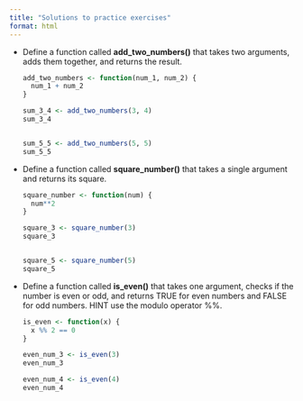 ```yaml
---
title: "Solutions to practice exercises"
format: html
---
```


-   Define a function called **add_two_numbers()** that takes two arguments, adds them together, and returns the result.

    ```r
    add_two_numbers <- function(num_1, num_2) {
      num_1 + num_2
    }
     
    sum_3_4 <- add_two_numbers(3, 4)
    sum_3_4
     
     
    sum_5_5 <- add_two_numbers(5, 5)
    sum_5_5
    ```

-   Define a function called **square_number()** that takes a single argument and returns its square.

    ```r
    square_number <- function(num) {
      num**2
    }
     
    square_3 <- square_number(3)
    square_3
     
     
    square_5 <- square_number(5)
    square_5
    ```

-   Define a function called **is_even()** that takes one argument, checks if the number is even or odd, and returns TRUE for even numbers and FALSE for odd numbers. HINT use the modulo operator %%.

    ```r
    is_even <- function(x) {
      x %% 2 == 0
    }
     
    even_num_3 <- is_even(3)
    even_num_3
     
    even_num_4 <- is_even(4)
    even_num_4
    ```
